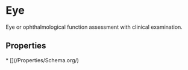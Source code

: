   
# Eye

Eye or ophthalmological function assessment with clinical examination.

## Properties

<Grid>
* [](/Properties/Schema.org/)
</Grid>

